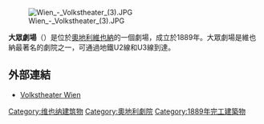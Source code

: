 {{Expand German|time=2019-09-05}}
[[Image:Wien_-_Volkstheater_(3).JPG|thumb]]

'''大眾劇場'''（{{lang-de|Volkstheater}}）是位於[[奧地利|奧地利]][[維也納|維也納]]的一個劇場，成立於1889年。大眾劇場是維也納最著名的劇院之一，可通過地鐵U2線和U3線到達。

==外部連結==
* [http://www.volkstheater.at/ Volkstheater Wien]{{Wayback|url=http://www.volkstheater.at/ |date=20200921235816 }}{{de icon}}

{{coord|48|12|19|N|16|21|24|E|region:AT-9_type:landmark|display=title}}
{{Authority control}}

[[Category:维也纳建筑物|Category:维也纳建筑物]]
[[Category:奧地利劇院|Category:奧地利劇院]]
[[Category:1889年完工建築物|Category:1889年完工建築物]]
{{Austria-stub}}